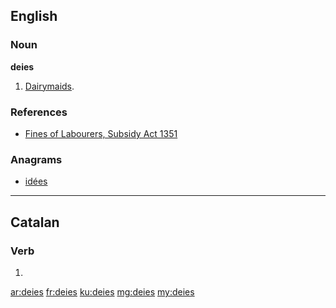 ==English==

===Noun===
'''deies'''

# {{context|obsolete|lang=en}} {{plural of|deie}}  [[dairymaid|Dairymaids]].

===References===
* [[Wikisource:Fines of Labourers, Subsidy Act 1351|Fines of Labourers, Subsidy Act 1351]]

===Anagrams===
* [[idées#English|idées]]

----

==Catalan==

===Verb===
{{head|ca|verb form}}

# {{ca-verb form of|p=2|n=sg|t=impf|m=ind|dir}}

[[ar:deies]]
[[fr:deies]]
[[ku:deies]]
[[mg:deies]]
[[my:deies]]